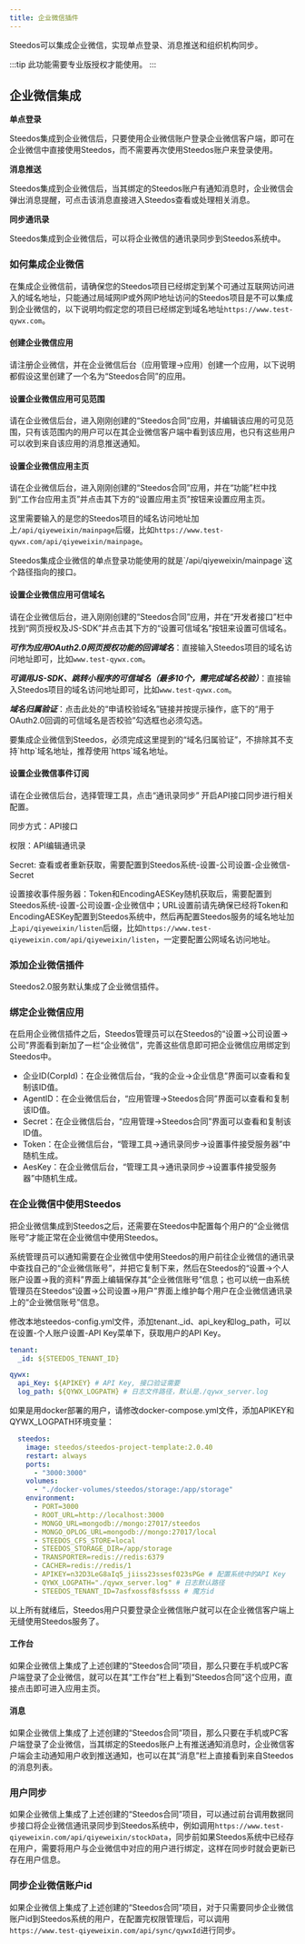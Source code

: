```yaml
---
title: 企业微信插件
---
```


Steedos可以集成企业微信，实现单点登录、消息推送和组织机构同步。

:::tip
此功能需要专业版授权才能使用。
:::

## 企业微信集成

**单点登录**

Steedos集成到企业微信后，只要使用企业微信账户登录企业微信客户端，即可在企业微信中直接使用Steedos，而不需要再次使用Steedos账户来登录使用。


**消息推送**

Steedos集成到企业微信后，当其绑定的Steedos账户有通知消息时，企业微信会弹出消息提醒，可点击该消息直接进入Steedos查看或处理相关消息。


**同步通讯录**

Steedos集成到企业微信后，可以将企业微信的通讯录同步到Steedos系统中。



### 如何集成企业微信

在集成企业微信前，请确保您的Steedos项目已经绑定到某个可通过互联网访问进入的域名地址，只能通过局域网IP或外网IP地址访问的Steedos项目是不可以集成到企业微信的，以下说明均假定您的项目已经绑定到域名地址`https://www.test-qywx.com`。

#### 创建企业微信应用

请注册企业微信，并在企业微信后台（应用管理->应用）创建一个应用，以下说明都假设这里创建了一个名为“Steedos合同”的应用。

#### 设置企业微信应用可见范围

请在企业微信后台，进入刚刚创建的“Steedos合同”应用，并编辑该应用的可见范围，只有该范围内的用户可以在其企业微信客户端中看到该应用，也只有这些用户可以收到来自该应用的消息推送通知。

#### 设置企业微信应用主页

请在企业微信后台，进入刚刚创建的“Steedos合同”应用，并在“功能”栏中找到“工作台应用主页”并点击其下方的“设置应用主页”按钮来设置应用主页。

这里需要输入的是您的Steedos项目的域名访问地址加上`/api/qiyeweixin/mainpage`后缀，比如`https://www.test-qywx.com/api/qiyeweixin/mainpage`。


<alert type="info">
Steedos集成企业微信的单点登录功能使用的就是`/api/qiyeweixin/mainpage`这个路径指向的接口。

</alert>

#### 设置企业微信应用可信域名

请在企业微信后台，进入刚刚创建的“Steedos合同”应用，并在“开发者接口”栏中找到“网页授权及JS-SDK”并点击其下方的“设置可信域名”按钮来设置可信域名。

***可作为应用OAuth2.0网页授权功能的回调域名***：直接输入Steedos项目的域名访问地址即可，比如`www.test-qywx.com`。

***可调用JS-SDK、跳转小程序的可信域名（最多10个，需完成域名校验）***：直接输入Steedos项目的域名访问地址即可，比如`www.test-qywx.com`。

***域名归属验证***：点击此处的“申请校验域名”链接并按提示操作，底下的“用于OAuth2.0回调的可信域名是否校验”勾选框也必须勾选。


<alert type="info">
要集成企业微信到Steedos，必须完成这里提到的“域名归属验证”，不排除其不支持`http`域名地址，推荐使用`https`域名地址。

</alert>

#### 设置企业微信事件订阅

请在企业微信后台，选择管理工具，点击“通讯录同步” 开启API接口同步进行相关配置。

同步方式：API接口

权限：API编辑通讯录

Secret: 查看或者重新获取，需要配置到Steedos系统-设置-公司设置-企业微信-Secret

设置接收事件服务器：Token和EncodingAESKey随机获取后，需要配置到Steedos系统-设置-公司设置-企业微信中；URL设置前请先确保已经将Token和EncodingAESKey配置到Steedos系统中，然后再配置Steedos服务的域名地址加上`api/qiyeweixin/listen`后缀，比如`https://www.test-qiyeweixin.com/api/qiyeweixin/listen`，一定要配置公网域名访问地址。

### 添加企业微信插件

Steedos2.0服务默认集成了企业微信插件。


### 绑定企业微信应用

在启用企业微信插件之后，Steedos管理员可以在Steedos的“设置->公司设置->公司”界面看到新加了一栏“企业微信”，完善这些信息即可把企业微信应用绑定到Steedos中。

* 企业ID(CorpId)：在企业微信后台，“我的企业->企业信息”界面可以查看和复制该ID值。
* AgentID：在企业微信后台，“应用管理->Steedos合同”界面可以查看和复制该ID值。
* Secret：在企业微信后台，“应用管理->Steedos合同”界面可以查看和复制该ID值。
* Token：在企业微信后台，“管理工具->通讯录同步->设置事件接受服务器”中随机生成。
* AesKey：在企业微信后台，“管理工具->通讯录同步->设置事件接受服务器”中随机生成。

### 在企业微信中使用Steedos

把企业微信集成到Steedos之后，还需要在Steedos中配置每个用户的“企业微信账号”才能正常在企业微信中使用Steedos。

系统管理员可以通知需要在企业微信中使用Steedos的用户前往企业微信的通讯录中查找自己的“企业微信账号”，并把它复制下来，然后在Steedos的“设置->个人账户设置->我的资料”界面上编辑保存其“企业微信账号”信息；也可以统一由系统管理员在Steedos“设置->公司设置->用户”界面上维护每个用户在企业微信通讯录上的“企业微信账号”信息。

修改本地steedos-config.yml文件，添加tenant._id、api_key和log_path，可以在设置-个人账户设置-API Key菜单下，获取用户的API Key。

```yaml
tenant:
  _id: ${STEEDOS_TENANT_ID}

qywx:
  api_Key: ${APIKEY} # API Key, 接口验证需要
  log_path: ${QYWX_LOGPATH} # 日志文件路径，默认是./qywx_server.log
```

如果是用docker部署的用户，请修改docker-compose.yml文件，添加APIKEY和QYWX_LOGPATH环境变量：

```yaml
  steedos:
    image: steedos/steedos-project-template:2.0.40
    restart: always
    ports:
      - "3000:3000"
    volumes:
      - "./docker-volumes/steedos/storage:/app/storage"
    environment:
      - PORT=3000
      - ROOT_URL=http://localhost:3000
      - MONGO_URL=mongodb://mongo:27017/steedos
      - MONGO_OPLOG_URL=mongodb://mongo:27017/local
      - STEEDOS_CFS_STORE=local
      - STEEDOS_STORAGE_DIR=/app/storage
      - TRANSPORTER=redis://redis:6379
      - CACHER=redis://redis/1
      - APIKEY=n32D3LeG8aIq5_jiiss23ssesf023sPGe # 配置系统中的API Key
      - QYWX_LOGPATH="./qywx_server.log" # 日志默认路径
      - STEEDOS_TENANT_ID=7asfxossf8sfssss # 魔方id
```

以上所有就绪后，Steedos用户只要登录企业微信账户就可以在企业微信客户端上无缝使用Steedos服务了。

#### 工作台

如果企业微信上集成了上述创建的“Steedos合同”项目，那么只要在手机或PC客户端登录了企业微信，就可以在其“工作台”栏上看到“Steedos合同”这个应用，直接点击即可进入应用主页。

#### 消息

如果企业微信上集成了上述创建的“Steedos合同”项目，那么只要在手机或PC客户端登录了企业微信，当其绑定的Steedos账户上有推送通知消息时，企业微信客户端会主动通知用户收到推送通知，也可以在其“消息”栏上直接看到来自Steedos的消息列表。

### 用户同步

如果企业微信上集成了上述创建的“Steedos合同”项目，可以通过前台调用数据同步接口将企业微信通讯录同步到Steedos系统中，例如调用`https://www.test-qiyeweixin.com/api/qiyeweixin/stockData`，同步前如果Steedos系统中已经存在用户，需要将用户与企业微信中对应的用户进行绑定，这样在同步时就会更新已存在用户信息。

### 同步企业微信账户id

如果企业微信上集成了上述创建的“Steedos合同”项目，对于只需要同步企业微信账户id到Steedos系统的用户，在配置完权限管理后，可以调用`https://www.test-qiyeweixin.com/api/sync/qywxId`进行同步。
